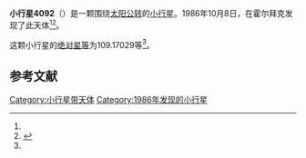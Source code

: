 {{Infobox planet
| bgcolour = #FFFFC0
| name = 4092 Tyr
| symbol = 
| image = 
| caption = 
| discovery = yes
| discovery_ref = 
| discoverer = {{link-en|保罗·詹森|Poul Jensen (astronomer)}}
| discovery_site = [[霍尔拜克|霍尔拜克]] 
| discovered = 1986年10月8日
| designations = yes
| mp_name = 
| named_after = 
| alt_names = 1986 TJ4/ 1956 RG / 1973 QG1
| mp_category = [[主带小行星|主带小行星]]
| orbit_ref = <ref name="a">[http://ssd.jpl.nasa.gov/sbdb.cgi?sstr=4092 4092 Tyr] {{Wayback|url=http://ssd.jpl.nasa.gov/sbdb.cgi?sstr=4092 |date=20201124003848 }}，小行星數據庫瀏覽器（JPL Small-Body Database Browser）－[[美国国家航空航天局|美国国家航空航天局]]喷气推进实验室</ref>
| epoch = 2456400.5 (2013年4月18日更新)
| aphelion = {{convert|3.2936126|AU|km|3|abbr=on|lk=out}}
| perihelion = {{convert|1.9696432|AU|km|3|abbr=on}}
| semimajor = {{convert|2.6316279|AU|km|3|abbr=on}}
| eccentricity = 0.2515495
| period = 1559.319638 [[日|日]]<br />4.27[[儒略年|儒略年]]
| avg_speed = 
| inclination = 4.02762
| asc_node = 253.86233
| mean_anomaly = 
| arg_peri = 109.17029
| satellites = 
| physical_characteristics = yes
| dimensions = 
| mass = 
| density = 
| surface_grav = 
| escape_velocity = 
| sidereal_day = 
| axial_tilt = 
| pole_ecliptic_lat = 
| pole_ecliptic_lon = 
| albedo = 
| temperatures= 
| temp_name1 = 
| mean_temp_1 = 
| max_temp_1 = 
| temp_name2 = 
| max_temp_2 = 
| spectral_type = 
| abs_magnitude = 109.17029
}}

'''小行星4092'''（{{lang-en|4092 Tyr}}）是一颗围绕[[太阳|太阳]][[公转|公转]]的[[小行星|小行星]]。1986年10月8日，{{link-en|保罗·詹森|Poul Jensen (astronomer)}}在霍尔拜克发现了此天体<ref name="a" /><ref>{{cite news|title=小行星列表|url=http://cfa-www.harvard.edu/iau/lists/NumberedMPs.txt|accessdate=2013-07-08|newspaper=哈佛大学|archive-date=2008-05-17|archive-url=https://web.archive.org/web/20080517010638/http://cfa-www.harvard.edu/iau/lists/NumberedMPs.txt|dead-url=no}}</ref>。

这颗小行星的[[绝对星等|绝对星等]]为109.17029等<ref name="a" />。

==参考文献==
{{reflist}}
{{Minor Planet Number|[[小行星4091|小行星4091]]|[[小行星4093|小行星4093]]}}

{{小天体}}

[[Category:小行星带天体|Category:小行星带天体]]
[[Category:1986年发现的小行星|Category:1986年发现的小行星]]

{{asteroid-stub}}